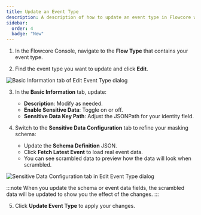 ```yaml
---
title: Update an Event Type
description: A description of how to update an event type in Flowcore with Sensitive Data
sidebar:
  order: 4
  badge: "New"
---
```



1. In the Flowcore Console, navigate to the **Flow Type** that contains your event type.

2. Find the event type you want to update and click **Edit**.
<Image src={EditEventTypeScreen1} alt="Basic Information tab of Edit Event Type dialog" />

3. In the **Basic Information** tab, update:
   - **Description**: Modify as needed.
   - **Enable Sensitive Data**: Toggle on or off.
   - **Sensitive Data Key Path**: Adjust the JSONPath for your identity field.

4. Switch to the **Sensitive Data Configuration** tab to refine your masking schema:
   - Update the **Schema Definition** JSON.
   - Click **Fetch Latest Event** to load real event data.
   - You can see scrambled data to preview how the data will look when scrambled.
<Image src={EditEventTypeScreen2} alt="Sensitive Data Configuration tab in Edit Event Type dialog" />

:::note
  When you update the schema or event data fields, the scrambled data will be updated to show you the effect of the changes.
:::

5. Click **Update Event Type** to apply your changes.

